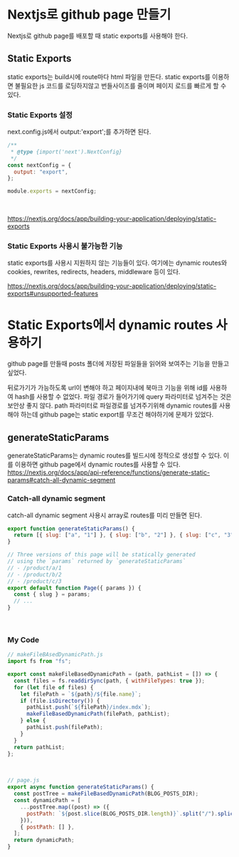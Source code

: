 # Nextjs로 github page 만들기

Nextjs로 github page를 배포할 때 static exports를 사용해야 한다.
<br />

## Static Exports

static exports는 build시에 route마다 html 파일을 만든다. static exports를 이용하면 불필요한 js 코드를 로딩하지않고 번들사이즈를 줄이며 페이지 로드를 빠르게 할 수 있다.
<br />

### Static Exports 설정

next.config.js에서 output:'export';를 추가하면 된다.
<br />

```javascript
/**
 * @type {import('next').NextConfig}
 */
const nextConfig = {
  output: "export",
};

module.exports = nextConfig;
```
<br />

https://nextjs.org/docs/app/building-your-application/deploying/static-exports
<br />

### Static Exports 사용시 불가능한 기능

static exports를 사용시 지원하지 않는 기능들이 있다. 여기에는 dynamic routes와 cookies, rewrites, redirects, headers, middleware 등이 있다.

https://nextjs.org/docs/app/building-your-application/deploying/static-exports#unsupported-features
<br />

# Static Exports에서 dynamic routes 사용하기

github page를 만들때 posts 폴더에 저장된 파일들을 읽어와 보여주는 기능을 만들고 싶었다.

뒤로가기가 가능하도록 url이 변해야 하고 페이지내에 북마크 기능을 위해 id를 사용하여 hash를 사용할 수 없었다. 파일 경로가 들어가기에 query 파라미터로 넘겨주는 것은 보안상 좋지 않다. path 파라미터로 파일경로를 넘겨주기위해 dynamic routes를 사용해야 하는데 github page는 static export를 무조건 해야하기에 문제가 있었다.
<br />

## generateStaticParams

generateStaticParams는 dynamic routes를 빌드시에 정적으로 생성할 수 있다. 이를 이용하면 github page에서 dynamic routes를 사용할 수 있다.
https://nextjs.org/docs/app/api-reference/functions/generate-static-params#catch-all-dynamic-segment
<br />

### Catch-all dynamic segment

catch-all dynamic segment 사용시 array로 routes를 미리 만들면 된다.
<br />

```javascript
export function generateStaticParams() {
  return [{ slug: ["a", "1"] }, { slug: ["b", "2"] }, { slug: ["c", "3"] }];
}

// Three versions of this page will be statically generated
// using the `params` returned by `generateStaticParams`
// - /product/a/1
// - /product/b/2
// - /product/c/3
export default function Page({ params }) {
  const { slug } = params;
  // ...
}
```
<br />

### My Code

```javascript
// makeFileBAsedDynamicPath.js
import fs from "fs";

export const makeFileBasedDynamicPath = (path, pathList = []) => {
  const files = fs.readdirSync(path, { withFileTypes: true });
  for (let file of files) {
    let filePath = `${path}/${file.name}`;
    if (file.isDirectory()) {
      pathList.push(`${filePath}/index.mdx`);
      makeFileBasedDynamicPath(filePath, pathList);
    } else {
      pathList.push(filePath);
    }
  }
  return pathList;
};
```
<br />

```javascript
// page.js
export async function generateStaticParams() {
  const postTree = makeFileBasedDynamicPath(BLOG_POSTS_DIR);
  const dynamicPath = [
    ...postTree.map((post) => ({
      postPath: `${post.slice(BLOG_POSTS_DIR.length)}`.split("/").splice(1),
    })),
    { postPath: [] },
  ];
  return dynamicPath;
}
```
